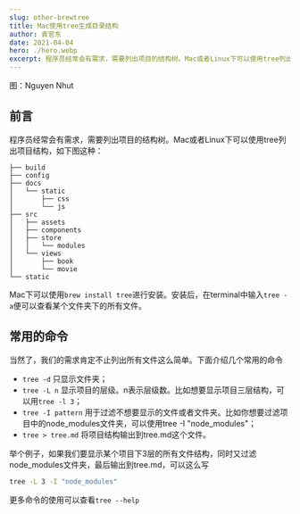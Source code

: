 ```yaml
---
slug: other-brewtree
title: Mac使用tree生成目录结构
author: 袁官东
date: 2021-04-04
hero: ./hero.webp
excerpt: 程序员经常会有需求，需要列出项目的结构树。Mac或者Linux下可以使用tree列出项目结构
---
```

<div className={'img-desc'}>图：Nguyen Nhut</div>


## 前言
程序员经常会有需求，需要列出项目的结构树。Mac或者Linux下可以使用tree列出项目结构，如下图这种：
```
├── build
├── config
├── docs
│   └── static
│       ├── css
│       └── js
├── src
│   ├── assets
│   ├── components
│   ├── store
│   │   └── modules
│   └── views
│       ├── book
│       └── movie
└── static
```
Mac下可以使用`brew install tree`进行安装。安装后，在terminal中输入`tree -a`便可以查看某个文件夹下的所有文件。

## 常用的命令
当然了，我们的需求肯定不止列出所有文件这么简单。下面介绍几个常用的命令
* `tree -d` 只显示文件夹；
* `tree -L n` 显示项目的层级。n表示层级数。比如想要显示项目三层结构，可以用`tree -l 3`；
* `tree -I pattern` 用于过滤不想要显示的文件或者文件夹。比如你想要过滤项目中的node_modules文件夹，可以使用tree -I "node_modules"；
* `tree > tree.md` 将项目结构输出到tree.md这个文件。

举个例子，如果我们要显示某个项目下3层的所有文件结构，同时又过滤node_modules文件夹，最后输出到tree.md，可以这么写

```bash
tree -L 3 -I "node_modules"
```
更多命令的使用可以查看`tree --help`